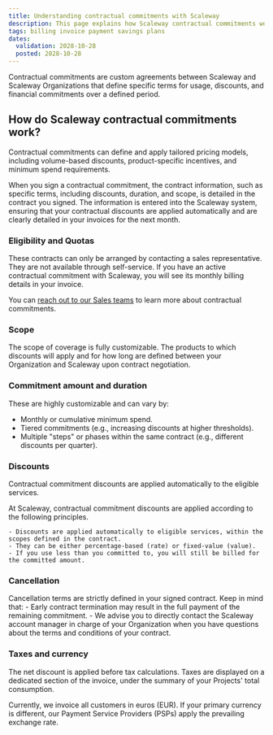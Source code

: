 ```yaml
---
title: Understanding contractual commitments with Scaleway
description: This page explains how Scaleway contractual commitments work.
tags: billing invoice payment savings plans
dates:
  validation: 2028-10-28
  posted: 2028-10-28
---
```


Contractual commitments are custom agreements between Scaleway and Scaleway Organizations that define specific terms for usage, discounts, and financial commitments over a defined period.

## How do Scaleway contractual commitments work?

Contractual commitments can define and apply tailored pricing models, including volume-based discounts, product-specific incentives, and minimum spend requirements.

When you sign a contractual commitment, the contract information, such as specific terms, including discounts, duration, and scope, is detailed in the contract you signed. The information is entered into the Scaleway system, ensuring that your contractual discounts are applied automatically and are clearly detailed in your invoices for the next month.


### Eligibility and Quotas

These contracts can only be arranged by contacting a sales representative. They are not available through self-service. If you have an active contractual commitment with Scaleway, you will see its monthly billing details in your invoice.

You can [reach out to our Sales teams](https://www.scaleway.com/en/contact-sales/) to learn more about contractual commitments.

### Scope

The scope of coverage is fully customizable. The products to which discounts will apply and for how long are defined between your Organization and Scaleway upon contract negotiation.

### Commitment amount and duration

These are highly customizable and can vary by:

- Monthly or cumulative minimum spend.
- Tiered commitments (e.g., increasing discounts at higher thresholds).
- Multiple "steps" or phases within the same contract (e.g., different discounts per quarter).

### Discounts

Contractual commitment discounts are applied automatically to the eligible services.

At Scaleway, contractual commitment discounts are applied according to the following principles.

    - Discounts are applied automatically to eligible services, within the scopes defined in the contract.
    - They can be either percentage-based (rate) or fixed-value (value).
    - If you use less than you committed to, you will still be billed for the committed amount.


### Cancellation

Cancellation terms are strictly defined in your signed contract. Keep in mind that:
    - Early contract termination may result in the full payment of the remaining commitment.
    - We advise you to directly contact the Scaleway account manager in charge of your Organization when you have questions about the terms and conditions of your contract.

### Taxes and currency

The net discount is applied before tax calculations. Taxes are displayed on a dedicated section of the invoice, under the summary of your Projects' total consumption.

Currently, we invoice all customers in euros (EUR). If your primary currency is different, our Payment Service Providers (PSPs) apply the prevailing exchange rate.



